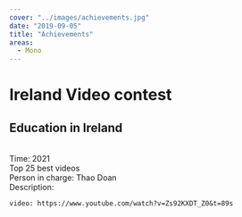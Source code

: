 ```yaml
---
cover: "../images/achievements.jpg"
date: "2019-09-05"
title: "Achievements"
areas:
  - Mono
---
```

# Ireland Video contest
## Education in Ireland
<p>

<br/> Time: 2021
<br/> Top 25 best videos
<br/> Person in charge: Thao Doan
<br/> Description:

`video: https://www.youtube.com/watch?v=Zs92KXDT_Z0&t=89s`

</p>